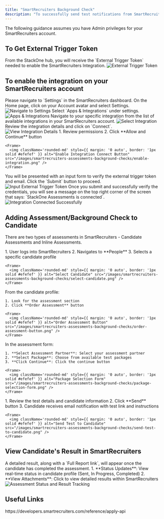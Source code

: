 ```yaml
---
title: "SmartRecruiters Background Check"
description: "To successfully send test notifications from SmartRecruiters, follow these steps in your SmartRecruiters account, and complete the necessary actions."
---
```



<Warning>
  The following guidance assumes you have Admin privileges for your SmartRecruiters
  account.
</Warning>

## To Get External Trigger Token
<Steps>
  <Step title="To get the External Trigger Token">
  From the StackOne hub, you will receive the `External Trigger Token` needed to enable the SmartRecruiters Integration.
    <Frame>
      <img className='rounded-md' style={{ margin: '0 auto', border: '1px solid #efefef' }} alt="External Trigger Token" src="/images/smartrecruiters-assessments-background-checks/external-trigger-token.png" />
    </Frame>
  </Step>
</Steps>


## To enable the integration on your SmartRecruiters account
<Steps>
  <Step title="Go to Settings">
    Please navigate to `Settings` in the SmartRecruiters dashboard. On the Home page, click on your Account avatar and select Settings.
    <Frame>
      <img className='rounded-md' style={{ margin: '0 auto', border: '1px solid #efefef' }} alt="Navigate to Settings" src="/images/smartrecruiters-assessments-background-checks/sandbox-settings.png" />
    </Frame>
  </Step>

  <Step title="Select Apps & Integrations">
    Select `Apps & Integrations` under settings.
    <Frame>
      <img className='rounded-md' style={{ margin: '0 auto', border: '1px solid #efefef' }} alt="Apps & Integrations" src="/images/smartrecruiters-assessments-background-checks/integration-page.png" />
    </Frame>
  </Step>

  <Step title="Select your Integration">
    Navigate to your specific integration from the list of available integrations in your SmartRecruiters account.
    <Frame>
      <img className='rounded-md' style={{ margin: '0 auto', border: '1px solid #efefef' }} alt="Select Integration" src="/images/smartrecruiters-assessments-background-checks/select-integration.png" />
    </Frame>
  </Step>

  <Step title="View Details">
    Review the integration details and click on `Connect`.
    <Frame>
      <img className='rounded-md' style={{ margin: '0 auto', border: '1px solid #efefef' }} alt="View Integration Details" src="/images/smartrecruiters-assessments-background-checks/integration-details.png" />
    </Frame>
  </Step>

  <Step title="Enable Integration">
    1. Review permissions
    2. Click **Allow and Continue** button

    <Frame>
      <img className='rounded-md' style={{ margin: '0 auto', border: '1px solid #efefef' }} alt="Enable Integration Connect Button" src="/images/smartrecruiters-assessments-background-checks/enable-integration.png" />
    </Frame>
  </Step>

  <Step title="Verify External Trigger Token">
    You will be presented with an input form to verify the external trigger token and email. Click the `Submit` button to proceed.
    <Frame>
      <img className='rounded-md' style={{ margin: '0 auto', border: '1px solid #efefef' }} alt="Input External Trigger Token" src="/images/smartrecruiters-assessments-background-checks/input-external-trigger-token.png" />
    </Frame>
  </Step>

  <Step title="Verify Connection">
    Once you submit and successfully verify the credentials, you will see a message on the top right corner of the screen that says: `StackOne Assessments is connected`.
    <Frame>
      <img className='rounded-md' style={{ margin: '0 auto', border: '1px solid #efefef' }} alt="Integration Connected Successfully" src="/images/smartrecruiters-assessments-background-checks/integration-connected.png" />
    </Frame>
  </Step>
</Steps>


## Adding Assessment/Background Check to Candidate
There are two types of assessments in SmartRecruiters - Candidate Assessments and Inline Assessments. 

<Steps>
  <Step title="Access Job Application">
    1. User logs into SmartRecruiters
    2. Navigates to **People**
    3. Selects a specific candidate profile

    <Frame>
      <img className='rounded-md' style={{ margin: '0 auto', border: '1px solid #efefef' }} alt="Select Candidate" src="/images/smartrecruiters-assessments-background-checks/select-candidate.png" />
    </Frame>
  </Step>

  <Step title="Initiate Assessment/Background Check">
    From the candidate profile:
    
    1. Look for the assessment section
    2. Click **Order Assessment** button
    
    <Frame>
      <img className='rounded-md' style={{ margin: '0 auto', border: '1px solid #efefef' }} alt="Order Assessment Button" src="/images/smartrecruiters-assessments-background-checks/order-assessment-button.png" />
    </Frame>
  </Step>

  <Step title="Select Package">
    In the assessment form:
    
    1. **Select Assessment Partner**: Select your assessment partner
    2. **Select Package**: Choose from available test packages
    3. **Click Continue**: Click the continue button 
    
    <Frame>
      <img className='rounded-md' style={{ margin: '0 auto', border: '1px solid #efefef' }} alt="Package Selection Form" src="/images/smartrecruiters-assessments-background-checks/package-selection-form.png" />
    </Frame>
  </Step>

  <Step title="Send to Candidate">
    1. Review the test details and candidate information
    2. Click **Send** button
    3. Candidate receives email notification with test link and instructions

    <Frame>
      <img className='rounded-md' style={{ margin: '0 auto', border: '1px solid #efefef' }} alt="Send Test to Candidate" src="/images/smartrecruiters-assessments-background-checks/send-test-to-candidate.png" />
    </Frame>
  </Step>
</Steps>


## View Candidate's Result in SmartRecruiters
<Steps>
    <Step title="To get the result details">
      A detailed result, along with a `Full Report link`, will appear once the candidate has completed the assessment.
      1. **Status Updates**: View real-time status in candidate profile (Sent, In Progress, Completed)
      2. **View Attachments**: Click to view detailed results within SmartRecruiters
      <Frame>
       <img className='rounded-md' style={{ margin: '0 auto', border: '1px solid #efefef' }} alt="Assessment Status and Result Tracking" src="/images/smartrecruiters-assessments-background-checks/assessment-status-and-result-tracking.png" />
      </Frame>
    </Step>
</Steps>

<IntegrationFooter />

## Useful Links
<Card title="API Reference" icon="link" href="https://developers.smartrecruiters.com/reference/apply-api">
    https://developers.smartrecruiters.com/reference/apply-api
</Card>
